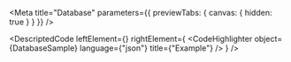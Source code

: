 
<Meta title="Database" parameters={{ previewTabs: { canvas: { hidden: true } } }} />

<DescriptedCode
  leftElement={<DatabaseDesc />}
  rightElement={
    <CodeHighlighter
      object={DatabaseSample}
      language={"json"}
      title={"Example"}
    />
  }
/>

<CdbSsmListQueryFunctionIndex />

<CdbSsmSessionListQueryFunctionIndex />
